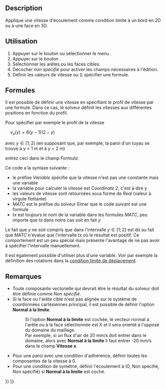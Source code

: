 <languages/>

{{Docnav/fr
|[[FEM_ConstraintInitialPressure/fr|Pression initiale]]
|[[FEM_ConstraintPlaneRotation/fr|Contrainte multi-points de plan]]
|[[FEM_Workbench/fr|Atelier FEM]]
|IconL=FEM_ConstraintInitialPressure.svg
|IconR=FEM_ConstraintPlaneRotation.svg
|IconC=Workbench_FEM.svg
}}

{{GuiCommandContainer
|
{{GuiCommand/fr
|Name=FEM ConstraintFlowVelocity
|Name/fr=FEM Vitesse d'écoulement comme condition limite
|MenuLocation=Modèle → Conditions limites de fluide → Vitesse d'écoulement comme condition limite
|Workbenches=[[FEM_Workbench/fr|FEM]]
|SeeAlso=[[FEM_ConstraintInitialFlowVelocity/fr|FEM Vitesse initiale d'écoulement]]
}}
{{GuiCommandFemInfo/fr
|Solvers=Elmer
}}
}}

<span id="Description"></span>
== Description ==

Applique une vitesse d'écoulement comme condition limite à un bord en 2D ou à une face en 3D.

<span id="Usage"></span>
==Utilisation==

# Appuyer sur le bouton {{Button|[[Image:FEM_ConstraintFlowVelocity.svg|16px]] [[FEM_ConstraintFlowVelocity/fr|Vitesse d'écoulement comme condition limite]]}} ou sélectionner le menu {{MenuCommand|Modèle → Conditions limites de fluide → [[Image:FEM_ConstraintFlowVelocity.svg|16px]] Vitesse d'écoulement comme condition limite}}.
# Appuyer sur le bouton {{Button|Ajouter}}.
# Sélectionner les arêtes ou les faces cibles.
# Décocher ''non spécifié'' pour activer les champs nécessaires à l'édition.
# Définir les valeurs de vitesse ou ({{Version/fr|0.21}}) spécifier une formule.

<span id="Formulas"></span>
==Formules==

{{Version/fr|0.21}}

Il est possible de définir une vitesse en spécifiant le profil de vitesse par une formule. Dans ce cas, le solveur définit les vitesses aux différentes positions en fonction du profil.

Pour spécifier par exemple le profil de la vitesse

<math>\quad
v_{x} (y)=6\left(y-1\right)\left(2-y\right)
</math>

avec <math>y\in[1;2]</math> (en supposant que, par exemple, la paroi d'un tuyau se trouve à y = 1 m et à y = 2 m)

entrez ceci dans le champ ''Formula'':</br>
{{incode| Variable Coordinate 2; Real MATC "6*(tx-1)*(2-tx)"}}

Ce code a la syntaxe suivante :
* le préfixe ''Variable'' spécifie que la vitesse n'est pas une constante mais une variable
* la variable pour calculer la vitesse est ''Coordinate 2'', c'est à dire y
* les valeurs de vitesse sont retournées sous forme de ''Real'' (valeur à virgule flottante)
* ''MATC'' est le préfixe du solveur Elmer que le code suivant est une formule
* ''tx'' est toujours le nom de la variable dans les formules ''MATC'', peu importe que ''tx'' dans notre cas soit en fait ''y''

Le fait que ''y'' ne soit compris que dans l'intervalle <math>y\in[1;2]</math> est dû au fait que ''MATC'' n'évalue que l'intervalle ''tx'' où le résultat est positif. Ce comportement est un peu spécial mais présente l'avantage de ne pas avoir à spécifier l'intervalle manuellement.

Il est également possible d'utiliser plus d'une variable. Voir par exemple la définition des rotations dans la [[FEM_ConstraintDisplacement/fr#Rotations|condition limite de déplacement]].

<span id="Notes"></span>
==Remarques==

* Toute composante vectorielle qui devrait être le résultat du solveur doit être définie comme ''Non spécifié''.
* Si la face ou l'arête cible n'est pas alignée sur le système de coordonnées cartésiennes principal, il est possible de définir l'option '''Normal à la limite'''.
*: Si l'option '''Normal à la limite''' est cochée, le vecteur normal à l'arête ou à la face sélectionnée est X et il sera orienté à l'opposé du domaine du maillage.
*: Par exemple, si un flux d'air de 20 mm/s doit entrer dans le domaine, alors avec '''Normal à la limite''' il faut entrer -20 mm/s dans le champ '''Vitesse x'''.

* Pour une paroi avec une condition d'adhérence, définir toutes les composantes de la vitesse à 0.
* Pour une condition de symétrie, définir l'écoulement à (0, Non spécifié, Non spécifié) si '''Normal à la limite''' est coché.


{{Docnav/fr
|[[FEM_ConstraintInitialPressure/fr|Pression initiale]]
|[[FEM_ConstraintPlaneRotation/fr|Contrainte multi-points de plan]]
|[[FEM_Workbench/fr|Atelier FEM]]
|IconL=FEM_ConstraintInitialPressure.svg
|IconR=FEM_ConstraintPlaneRotation.svg
|IconC=Workbench_FEM.svg
}}

{{FEM Tools navi{{#translation:}}}}
{{Userdocnavi{{#translation:}}}}